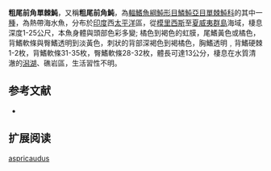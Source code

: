 {{Speciesbox
| name = 粗尾前角單棘魨
| image = 
| status = NE
| status_system = IUCN3.1
| genus = Pervagor
| species = aspricaudus
| authority = [[Hollard|Hollard]], 1854
| synonyms = *''Monacanthus aspricaudus ,Hollard, 1854''
*''Monacanthus rubricauda ,Bliss, 1883''
*''Pervagor melanocephalus johnstonensis ,Woods, 1966 ''
}}

'''粗尾前角單棘魨'''，又稱'''粗尾前角魨'''，為[[輻鰭魚綱|輻鰭魚綱]][[魨形目|魨形目]][[鱗魨亞目|鱗魨亞目]][[單棘魨科|單棘魨科]]的其中一[[種|種]]，為熱帶海水魚，分布於[[印度|印度]]西[[太平洋|太平洋]]區，從[[模里西斯|模里西斯]]至[[夏威夷群島|夏威夷群島]]海域，棲息深度1-25公尺，本魚身體與頭部色彩多變; 橘色到褐色的虹膜，尾鰭黃色或橘色，背鰭軟條與臀鰭透明到淡黃色，刺狀的背部深褐色到褐橘色，胸鰭透明﹐背鰭硬棘1-2枚，背鰭軟條31-35枚，臀鰭軟條28-32枚，體長可達13公分，棲息在水質清澈的[[潟湖|潟湖]]、礁岩區，生活習性不明。
==参考文献==
*{{FishBase_species|genus=Pervagor|species=aspricaudus|year=2014|month=3}}

== 扩展阅读 ==
{{refbegin}}
{{wikispecies-inline|Pervagor aspricaudus|粗尾前角單棘魨}}
{{refend}}
{{Taxonbar|from=Q543363}}

[[Category:前角單棘魨屬|aspricaudus]]


{{魚類小作品}}